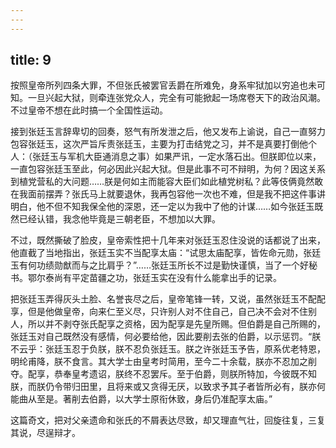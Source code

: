 ```yaml
---
---
---
```

title: 9
---



按照皇帝所列四条大罪，不但张氏被罢官丢爵在所难免，身系牢狱加以穷追也未可知。一旦兴起大狱，则牵连张党众人，完全有可能掀起一场席卷天下的政治风潮。不过皇帝不想在此时搞一个全国性运动。

接到张廷玉言辞卑切的回奏，怒气有所发泄之后，他又发布上谕说，自己一直努力包容张廷玉，这次严旨斥责张廷玉，主要为打击结党之习，并不是真要打倒他个人：（张廷玉与军机大臣通消息之事）如果严讯，一定水落石出。但朕即位以来，一直包容张廷玉至此，何必因此兴起大狱。但是此事不可不辩明，为何？因这关系到植党营私的大问题……朕是何如主而能容大臣们如此植党树私？此等伎俩竟然敢在我面前摆弄？张氏马上就要退休，我再包容他一次也不难，但是我不把这件事讲明白，他不但不知我保全他的深恩，还一定以为我中了他的计谋……如今张廷玉既然已经认错，我念他毕竟是三朝老臣，不想加以大罪。

不过，既然撕破了脸皮，皇帝索性把十几年来对张廷玉忍住没说的话都说了出来，他直截了当地指出，张廷玉实不当配享太庙：“试思太庙配享，皆佐命元勋，张廷玉有何功绩勋猷而与之比肩乎？”……张廷玉所长不过是勤快谨慎，当了一个好秘书。鄂尔泰尚有平定苗疆之功，张廷玉实在没有什么能拿出手的记录。

把张廷玉弄得灰头土脸、名誉丧尽之后，皇帝笔锋一转，又说，虽然张廷玉不配配享，但是他做皇帝，向来仁至义尽，只许别人对不住自己，自己决不会对不住别人，所以并不剥夺张氏配享之资格，因为配享是先皇所赐。但伯爵是自己所赐的，张廷玉对自己既然没有感情，何必要给他，因此要削去张的伯爵，以示惩罚。“朕不云乎：张廷玉忍于负朕，朕不忍负张廷玉。朕之许张廷玉予告，原系优老特恩，明纶甫降，朕不食言。其大学士由皇考时简用，至今二十余载，朕亦不忍加之削夺。配享，恭奉皇考遗诏，朕终不忍罢斥。至于伯爵，则朕所特加，今彼既不知朕，而朕仍令带归田里，且将来或又贪得无厌，以致求予其子者皆所必有，朕亦何能曲从至是。著削去伯爵，以大学士原衔休致，身后仍准配享太庙。”

这篇奇文，把对父亲遗命和张氏的不屑表达尽致，却又理直气壮，回旋往复，三复其说，尽逞辩才。